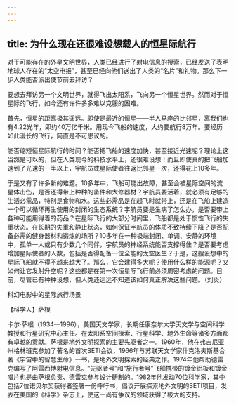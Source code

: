 ```yaml
---
---
---
```

title: 为什么现在还很难设想载人的恒星际航行
---




对于可能存在的外星文明世界，人类已经进行了射电信息的搜索，已经发送了表明地球人存在的“太空电报”，甚至已经向他们送出了人类的“名片”和礼物。那么下一步人类能否派出使节前去拜访？

要想去拜访另一个文明世界，就得飞出太阳系，飞向另一个恒星世界。然而对于恒星际的飞行，如今还有许许多多难以克服的困难。

首先，恒星的距离极其遥远。即使是最近的恒星——半人马座的比邻星，离我们也有4.22光年，即约40万亿千米。用现今飞船的速度，大约要航行8万年。要经历如此漫长的飞行，简直是不可思议的。

能否缩短恒星际航行的时间？能否把飞船的速度加快，甚至接近光速呢？理论上这当然是可以的，但在人类现今的科技水平上，还很难设想！而且即使真的把飞船加速到了光速的一半以上，宇航员或星际使者往返比邻星一次，还得花上10多年。

于是又有了许多新的难题。10多年中，飞船可能出故障，甚至会被星际空间的流星体击伤，是否还得带上种种的备件和大修器材？宇航员要活着，就必须有足够的生活必需品，特别是食物和水。这些必需品是在起飞时就带上，还是在飞船上建造一个可以循环再生使用的封闭的生态系统？宇航员要是生病了怎么办，是否要带上各种可能用得着的药品？在星际飞行的大部分时间里，飞船都是处于惯性飞行的失重状态。在长期的失重和静止状态，如何保证宇航员的体质不致持续下降？是否配备必需的健身器材和锻炼的场所？10多年在一种极端封闭、单调、安静的环境中，孤单一人或只有少数几个同伴，宇航员的神经系统能否支撑得住？是否要考虑增加星际使者的人数，包括是否得配备一位全能的太空医生？于是，这艘设想中的星际飞船就不得不越来越大了。那么，它会建得多大呢？使用什么样的能源呢？又如何让它发射升空呢？这些都是在第一次恒星际飞行前必须周密考虑的问题。目前，尽管已有种种设想，但人类还远远不知道该如何真正解决这些问题。（刘炎）

科幻电影中的星际旅行场景





【科学人】萨根



卡尔·萨根（1934—1996），美国天文学家，长期任康奈尔大学天文学与空间科学教授和行星研究中心主任。在太阳系空间探索、行星科学、地外生命等诸多方面都有卓越的贡献。萨根是地外文明探索的主要先驱者之一。1960年，他在弗吉尼亚州格林班克参加了著名的首次SETI会议，1966年与苏联天文学家什克洛夫斯基合著《宇宙中的智慧生命》一书，是地外文明探索的经典之作。1974年他帮助德雷克编写了阿雷西博射电信息。“先驱者号”和“旅行者号”飞船携带的镀金铝板和镀金唱片也是由萨根负责、德雷克参与设计研制的。1982年他发动70位科学家，其中包括7位诺贝尔奖获得者签署一份呼吁书，倡议开展探索地外文明的SETI项目，发表在美国的《科学》杂志上，使这一尚有争议的领域获得了极大的支持。
